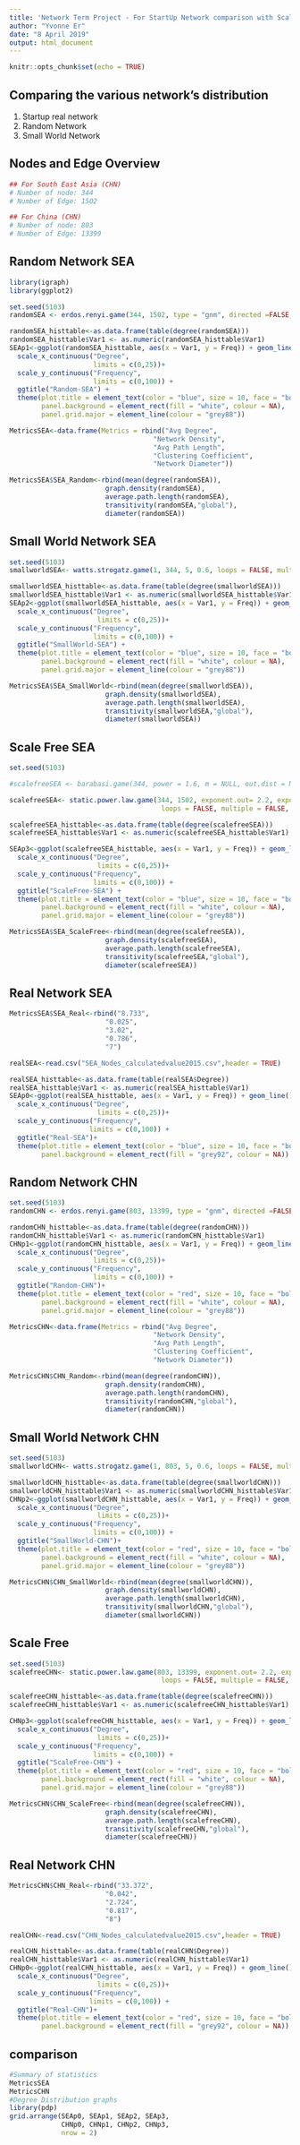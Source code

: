 ---
title: 'Network Term Project - For StartUp Network comparison with ScaleFRee and Random Networks'
author: "Yvonne Er"
date: "8 April 2019"
output: html_document
---

```{r setup, include=FALSE}
knitr::opts_chunk$set(echo = TRUE)
```

## Comparing the various network's distribution 
   (1) Startup real network
   (2) Random Network
   (3) Small World Network

## Nodes and Edge Overview
```{r Nodes overview}
## For South East Asia (CHN)
# Number of node: 344
# Number of Edge: 1502

## For China (CHN)
# Number of node: 803
# Number of Edge: 13399
```



## Random Network SEA
```{r Random Network}
library(igraph)
library(ggplot2)

set.seed(5103)
randomSEA <- erdos.renyi.game(344, 1502, type = "gnm", directed =FALSE, loops= FALSE)

randomSEA_histtable<-as.data.frame(table(degree(randomSEA)))
randomSEA_histtable$Var1 <- as.numeric(randomSEA_histtable$Var1)
SEAp1<-ggplot(randomSEA_histtable, aes(x = Var1, y = Freq)) + geom_line() +
  scale_x_continuous("Degree",
                     limits = c(0,25))+
  scale_y_continuous("Frequency",
                     limits = c(0,100)) +
  ggtitle("Random-SEA") +
  theme(plot.title = element_text(color = "blue", size = 10, face = "bold"),
        panel.background = element_rect(fill = "white", colour = NA),
        panel.grid.major = element_line(colour = "grey88"))

MetricsSEA<-data.frame(Metrics = rbind("Avg Degree",
                                    "Network Density",
                                    "Avg Path Length",
                                    "Clustering Coefficient", 
                                    "Network Diameter"))

MetricsSEA$SEA_Random<-rbind(mean(degree(randomSEA)),
                        graph.density(randomSEA),
                        average.path.length(randomSEA),
                        transitivity(randomSEA,"global"),
                        diameter(randomSEA))

```

## Small World Network SEA
```{r Small World Network}

set.seed(5103)
smallworldSEA<- watts.strogatz.game(1, 344, 5, 0.6, loops = FALSE, multiple = TRUE)

smallworldSEA_histtable<-as.data.frame(table(degree(smallworldSEA)))
smallworldSEA_histtable$Var1 <- as.numeric(smallworldSEA_histtable$Var1)
SEAp2<-ggplot(smallworldSEA_histtable, aes(x = Var1, y = Freq)) + geom_line() +
  scale_x_continuous("Degree",
                      limits = c(0,25))+
  scale_y_continuous("Frequency",
                     limits = c(0,100)) +
  ggtitle("SmallWorld-SEA") +
  theme(plot.title = element_text(color = "blue", size = 10, face = "bold"),
        panel.background = element_rect(fill = "white", colour = NA),
        panel.grid.major = element_line(colour = "grey88"))

MetricsSEA$SEA_SmallWorld<-rbind(mean(degree(smallworldSEA)),
                        graph.density(smallworldSEA),
                        average.path.length(smallworldSEA),
                        transitivity(smallworldSEA,"global"),
                        diameter(smallworldSEA))
```

## Scale Free SEA
```{r}
set.seed(5103)

#scalefreeSEA <- barabasi.game(344, power = 1.6, m = NULL, out.dist = NULL, out.seq = NULL,                              out.pref = FALSE, zero.appeal = 1, directed = FALSE,algorithm ="psumtree", start.graph = NULL)

scalefreeSEA<- static.power.law.game(344, 1502, exponent.out= 2.2, exponent.in = -1, 
                                      loops = FALSE, multiple = FALSE, finite.size.correction = TRUE) 

scalefreeSEA_histtable<-as.data.frame(table(degree(scalefreeSEA)))
scalefreeSEA_histtable$Var1 <- as.numeric(scalefreeSEA_histtable$Var1)

SEAp3<-ggplot(scalefreeSEA_histtable, aes(x = Var1, y = Freq)) + geom_line() +
  scale_x_continuous("Degree",
                      limits = c(0,25))+
  scale_y_continuous("Frequency",
                     limits = c(0,100)) +
  ggtitle("ScaleFree-SEA") +
  theme(plot.title = element_text(color = "blue", size = 10, face = "bold"),
        panel.background = element_rect(fill = "white", colour = NA),
        panel.grid.major = element_line(colour = "grey88"))

MetricsSEA$SEA_ScaleFree<-rbind(mean(degree(scalefreeSEA)),
                        graph.density(scalefreeSEA),
                        average.path.length(scalefreeSEA),
                        transitivity(scalefreeSEA,"global"),
                        diameter(scalefreeSEA))
```


## Real Network SEA
```{r Real Network SEA}

MetricsSEA$SEA_Real<-rbind("8.733",
                        "0.025",
                        "3.02",
                        "0.786",
                        "7")

realSEA<-read.csv("SEA_Nodes_calculatedvalue2015.csv",header = TRUE)

realSEA_histtable<-as.data.frame(table(realSEA$Degree))
realSEA_histtable$Var1 <- as.numeric(realSEA_histtable$Var1)
SEAp0<-ggplot(realSEA_histtable, aes(x = Var1, y = Freq)) + geom_line() +
  scale_x_continuous("Degree",
                      limits = c(0,25))+
  scale_y_continuous("Frequency",
                    limits = c(0,100)) +
  ggtitle("Real-SEA")+
  theme(plot.title = element_text(color = "blue", size = 10, face = "bold"),
        panel.background = element_rect(fill = "grey92", colour = NA))
```





## Random Network CHN

```{r random CHN}
set.seed(5103)
randomCHN <- erdos.renyi.game(803, 13399, type = "gnm", directed =FALSE, loops= FALSE)

randomCHN_histtable<-as.data.frame(table(degree(randomCHN)))
randomCHN_histtable$Var1 <- as.numeric(randomCHN_histtable$Var1)
CHNp1<-ggplot(randomCHN_histtable, aes(x = Var1, y = Freq)) + geom_line() +
  scale_x_continuous("Degree",
                     limits = c(0,25))+
  scale_y_continuous("Frequency",
                     limits = c(0,100)) +
  ggtitle("Random-CHN")+
  theme(plot.title = element_text(color = "red", size = 10, face = "bold"),
        panel.background = element_rect(fill = "white", colour = NA),
        panel.grid.major = element_line(colour = "grey88"))

MetricsCHN<-data.frame(Metrics = rbind("Avg Degree",
                                    "Network Density",
                                    "Avg Path Length",
                                    "Clustering Coefficient", 
                                    "Network Diameter"))

MetricsCHN$CHN_Random<-rbind(mean(degree(randomCHN)),
                        graph.density(randomCHN),
                        average.path.length(randomCHN),
                        transitivity(randomCHN,"global"),
                        diameter(randomCHN))

```

## Small World Network CHN
```{r Small World Network}

set.seed(5103)
smallworldCHN<- watts.strogatz.game(1, 803, 5, 0.6, loops = FALSE, multiple = TRUE)

smallworldCHN_histtable<-as.data.frame(table(degree(smallworldCHN)))
smallworldCHN_histtable$Var1 <- as.numeric(smallworldCHN_histtable$Var1)
CHNp2<-ggplot(smallworldCHN_histtable, aes(x = Var1, y = Freq)) + geom_line() +
  scale_x_continuous("Degree",
                      limits = c(0,25))+
  scale_y_continuous("Frequency",
                     limits = c(0,100)) +
  ggtitle("SmallWorld-CHN")+
  theme(plot.title = element_text(color = "red", size = 10, face = "bold"),
        panel.background = element_rect(fill = "white", colour = NA),
        panel.grid.major = element_line(colour = "grey88"))

MetricsCHN$CHN_SmallWorld<-rbind(mean(degree(smallworldCHN)),
                        graph.density(smallworldCHN),
                        average.path.length(smallworldCHN),
                        transitivity(smallworldCHN,"global"),
                        diameter(smallworldCHN))
```


## Scale Free
```{r}
set.seed(5103)
scalefreeCHN<- static.power.law.game(803, 13399, exponent.out= 2.2, exponent.in = -1, 
                                      loops = FALSE, multiple = FALSE, finite.size.correction = TRUE) 

scalefreeCHN_histtable<-as.data.frame(table(degree(scalefreeCHN)))
scalefreeCHN_histtable$Var1 <- as.numeric(scalefreeCHN_histtable$Var1)

CHNp3<-ggplot(scalefreeCHN_histtable, aes(x = Var1, y = Freq)) + geom_line() +
  scale_x_continuous("Degree",
                      limits = c(0,25))+
  scale_y_continuous("Frequency",
                     limits = c(0,100)) +
  ggtitle("ScaleFree-CHN") +
  theme(plot.title = element_text(color = "red", size = 10, face = "bold"),
        panel.background = element_rect(fill = "white", colour = NA),
        panel.grid.major = element_line(colour = "grey88"))

MetricsCHN$CHN_ScaleFree<-rbind(mean(degree(scalefreeCHN)),
                        graph.density(scalefreeCHN),
                        average.path.length(scalefreeCHN),
                        transitivity(scalefreeCHN,"global"),
                        diameter(scalefreeCHN))
```


## Real Network CHN
```{r Real Network CHN}

MetricsCHN$CHN_Real<-rbind("33.372",
                        "0.042",
                        "2.724",
                        "0.817",
                        "8")

realCHN<-read.csv("CHN_Nodes_calculatedvalue2015.csv",header = TRUE)

realCHN_histtable<-as.data.frame(table(realCHN$Degree))
realCHN_histtable$Var1 <- as.numeric(realCHN_histtable$Var1)
CHNp0<-ggplot(realCHN_histtable, aes(x = Var1, y = Freq)) + geom_line() +
  scale_x_continuous("Degree",
                      limits = c(0,25))+
  scale_y_continuous("Frequency",
                    limits = c(0,100)) +
  ggtitle("Real-CHN")+
  theme(plot.title = element_text(color = "red", size = 10, face = "bold"),
        panel.background = element_rect(fill = "grey92", colour = NA))

```


##  comparison
```{r SEA Comparison}

#Summary of statistics
MetricsSEA
MetricsCHN
#Degree Distribution graphs
library(pdp)
grid.arrange(SEAp0, SEAp1, SEAp2, SEAp3, 
             CHNp0, CHNp1, CHNp2, CHNp3,
             nrow = 2)

```




